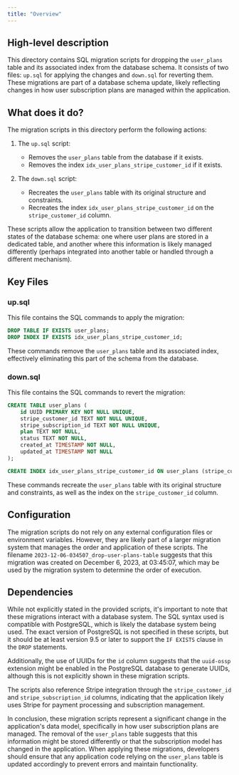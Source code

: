 ```yaml
---
title: "Overview"
---
```


## High-level description
This directory contains SQL migration scripts for dropping the `user_plans` table and its associated index from the database schema. It consists of two files: `up.sql` for applying the changes and `down.sql` for reverting them. These migrations are part of a database schema update, likely reflecting changes in how user subscription plans are managed within the application.

## What does it do?
The migration scripts in this directory perform the following actions:

1. The `up.sql` script:
   - Removes the `user_plans` table from the database if it exists.
   - Removes the index `idx_user_plans_stripe_customer_id` if it exists.

2. The `down.sql` script:
   - Recreates the `user_plans` table with its original structure and constraints.
   - Recreates the index `idx_user_plans_stripe_customer_id` on the `stripe_customer_id` column.

These scripts allow the application to transition between two different states of the database schema: one where user plans are stored in a dedicated table, and another where this information is likely managed differently (perhaps integrated into another table or handled through a different mechanism).

## Key Files

### up.sql
This file contains the SQL commands to apply the migration:

```sql
DROP TABLE IF EXISTS user_plans;
DROP INDEX IF EXISTS idx_user_plans_stripe_customer_id;
```

These commands remove the `user_plans` table and its associated index, effectively eliminating this part of the schema from the database.

### down.sql
This file contains the SQL commands to revert the migration:

```sql
CREATE TABLE user_plans (
    id UUID PRIMARY KEY NOT NULL UNIQUE,
    stripe_customer_id TEXT NOT NULL UNIQUE,
    stripe_subscription_id TEXT NOT NULL UNIQUE,
    plan TEXT NOT NULL,
    status TEXT NOT NULL,
    created_at TIMESTAMP NOT NULL,
    updated_at TIMESTAMP NOT NULL
);

CREATE INDEX idx_user_plans_stripe_customer_id ON user_plans (stripe_customer_id);
```

These commands recreate the `user_plans` table with its original structure and constraints, as well as the index on the `stripe_customer_id` column.

## Configuration
The migration scripts do not rely on any external configuration files or environment variables. However, they are likely part of a larger migration system that manages the order and application of these scripts. The filename `2023-12-06-034507_drop-user-plans-table` suggests that this migration was created on December 6, 2023, at 03:45:07, which may be used by the migration system to determine the order of execution.

## Dependencies
While not explicitly stated in the provided scripts, it's important to note that these migrations interact with a database system. The SQL syntax used is compatible with PostgreSQL, which is likely the database system being used. The exact version of PostgreSQL is not specified in these scripts, but it should be at least version 9.5 or later to support the `IF EXISTS` clause in the `DROP` statements.

Additionally, the use of UUIDs for the `id` column suggests that the `uuid-ossp` extension might be enabled in the PostgreSQL database to generate UUIDs, although this is not explicitly shown in these migration scripts.

The scripts also reference Stripe integration through the `stripe_customer_id` and `stripe_subscription_id` columns, indicating that the application likely uses Stripe for payment processing and subscription management.

In conclusion, these migration scripts represent a significant change in the application's data model, specifically in how user subscription plans are managed. The removal of the `user_plans` table suggests that this information might be stored differently or that the subscription model has changed in the application. When applying these migrations, developers should ensure that any application code relying on the `user_plans` table is updated accordingly to prevent errors and maintain functionality.